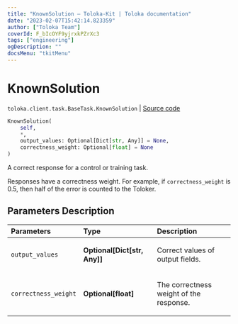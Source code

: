 ```yaml
---
title: "KnownSolution — Toloka-Kit | Toloka documentation"
date: "2023-02-07T15:42:14.823359"
author: ["Toloka Team"]
coverId: F_bIcOYF9yjrxkPZrXc3
tags: ["engineering"]
ogDescription: ""
docsMenu: "tkitMenu"
---
```


# KnownSolution
`toloka.client.task.BaseTask.KnownSolution` | [Source code](https://github.com/Toloka/toloka-kit/blob/v1.1.3/src/client/task.py#L33)

```python
KnownSolution(
    self,
    *,
    output_values: Optional[Dict[str, Any]] = None,
    correctness_weight: Optional[float] = None
)
```

A correct response for a control or training task.

Responses have a correctness weight.
For example, if `correctness_weight` is 0.5,
then half of the error is counted to the Toloker.

## Parameters Description

| Parameters | Type | Description |
| :----------| :----| :-----------|
`output_values`|**Optional\[Dict\[str, Any\]\]**|<p>Correct values of output fields.</p>
`correctness_weight`|**Optional\[float\]**|<p>The correctness weight of the response.</p>